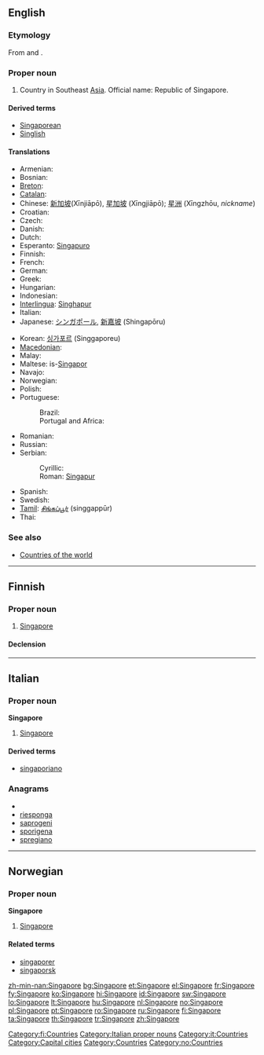 ==English==
{{wikipedia}}

===Etymology===
From {{etyl|sa}} {{term|sc=Deva|सिंह|tr=siṃhá||lion|lang=sa}} and {{term|sc=Deva|पुर|tr=pura||city|lang=sa}}.

===Proper noun===
{{en-proper-noun}}

# Country in Southeast [[Asia]]. Official name: Republic of Singapore.

====Derived terms====
* [[Singaporean]]
* [[Singlish]]

====Translations====
{{trans-top|Republic of Singapore}}
* Armenian: {{t-|hy|Սինգապուր|tr=Singapur}}
* Bosnian: {{t-|bs|Singapur|m}}
* [[Breton]]: {{t-|br|Singapour|xs=Breton}}
* [[Catalan]]: {{t-|ca|Singapur}}
* Chinese: [[新加坡]](Xīnjiāpō), [[星加坡]] (Xīngjiāpō); [[星洲]] (Xīngzhōu, ''nickname'')
* Croatian: {{t+|hr|Singapur|m}}
* Czech: {{t-|cs|Singapur|m}}
* Danish: {{t-|da|Singapore}}
* Dutch: {{t+|nl|Singapore}}
* Esperanto: [[Singapuro]]
* Finnish: {{t+|fi|Singapore}}
* French: {{t+|fr|Singapour|m}}
* German: {{t+|de|Singapur}}
* Greek: {{t+|el|Σιγκαπούρη|f|tr=Singapoúri}}
* Hungarian: {{t+|hu|Szingapúr}}
* Indonesian: {{t-|id|Singapura|xs=Indonesian}}
* [[Interlingua]]: [[Singhapur]]
* Italian: {{t-|it|Singapore|f}}
* Japanese: [[シンガポール]], [[新嘉坡]] (Shingapōru)
{{trans-mid}}
* Korean: [[싱가포르]] (Singgaporeu)
* [[Macedonian]]: {{t+|mk|Сингапур|m|tr=Síngapur}}
* Malay: {{t-|ms|Singapura|xs=Malay}}
* Maltese: is-[[Singapor]]
* Navajo: {{tø|nv|Sį́ʼgaboo}}
* Norwegian: {{t+|no|Singapore}}
* Polish: {{t+|pl|Singapur}}
* Portuguese:
*: Brazil: {{t|pt|Cingapura|f}}
*: Portugal and Africa: {{t+|pt|Singapura|f}}
* Romanian: {{t+|ro|Singapore}}
* Russian: {{t+|ru|Сингапур|m|tr=Singapúr}}
* Serbian:
*: Cyrillic: {{t-|sr|Сингапур|m|sc=Cyrl}}
*: Roman: [[Singapur#Serbian|Singapur]] {{m}}
* Spanish: {{t+|es|Singapur|m}}
* Swedish: {{t-|sv|Singapore}}
* [[Tamil]]: [[சிங்கப்பூர்]] (singgappūr)
* Thai: {{t|th|สิงคโปร์|tr=sĭngkábpoh}}
{{trans-bottom}}

===See also===
* [[Appendix:Countries of the world|Countries of the world]]

----

==Finnish==
{{wikipedia|lang=fi}}

===Proper noun===
{{infl|fi|proper noun}}

# [[#English|Singapore]]

====Declension====
{{fi-decl-nalle|Singapor|np=1}}

[[Category:fi:Countries]]

----

==Italian==
{{wikipedia|lang=it}}

===Proper noun===
'''Singapore''' {{m}}

# [[#English|Singapore]]

====Derived terms====
* [[singaporiano]]

===Anagrams===
* {{alphagram|aeginoprs}}
* [[riesponga#Italian|riesponga]]
* [[saprogeni#Italian|saprogeni]]
* [[sporigena#Italian|sporigena]]
* [[spregiano#Italian|spregiano]]

[[Category:Italian proper nouns]]
[[Category:it:Countries]]

----

==Norwegian==

===Proper noun===
'''Singapore'''

# [[#English|Singapore]]

====Related terms====
* [[singaporer]]
* [[singaporsk]]

[[Category:Capital cities]]
[[Category:Countries]]
[[Category:no:Countries]]

[[zh-min-nan:Singapore]]
[[bg:Singapore]]
[[et:Singapore]]
[[el:Singapore]]
[[fr:Singapore]]
[[fy:Singapore]]
[[ko:Singapore]]
[[hi:Singapore]]
[[id:Singapore]]
[[sw:Singapore]]
[[lo:Singapore]]
[[lt:Singapore]]
[[hu:Singapore]]
[[nl:Singapore]]
[[no:Singapore]]
[[pl:Singapore]]
[[pt:Singapore]]
[[ro:Singapore]]
[[ru:Singapore]]
[[fi:Singapore]]
[[ta:Singapore]]
[[th:Singapore]]
[[tr:Singapore]]
[[zh:Singapore]]